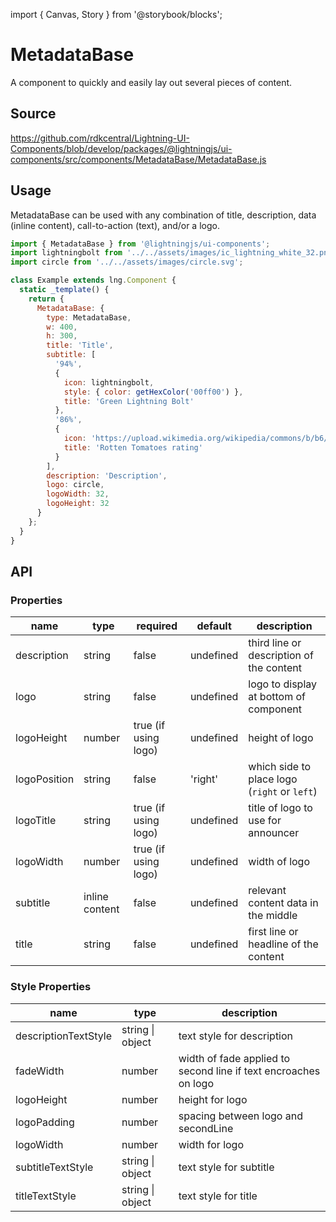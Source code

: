 ﻿import { Canvas, Story } from '@storybook/blocks';

# MetadataBase

A component to quickly and easily lay out several pieces of content.

## Source

https://github.com/rdkcentral/Lightning-UI-Components/blob/develop/packages/@lightningjs/ui-components/src/components/MetadataBase/MetadataBase.js

## Usage

MetadataBase can be used with any combination of title, description, data (inline content), call-to-action (text), and/or a logo.

```js
import { MetadataBase } from '@lightningjs/ui-components';
import lightningbolt from '../../assets/images/ic_lightning_white_32.png';
import circle from '../../assets/images/circle.svg';

class Example extends lng.Component {
  static _template() {
    return {
      MetadataBase: {
        type: MetadataBase,
        w: 400,
        h: 300,
        title: 'Title',
        subtitle: [
          '94%',
          {
            icon: lightningbolt,
            style: { color: getHexColor('00ff00') },
            title: 'Green Lightning Bolt'
          },
          '86%',
          {
            icon: 'https://upload.wikimedia.org/wikipedia/commons/b/b6/Tomato-Torrent-Icon.png',
            title: 'Rotten Tomatoes rating'
          }
        ],
        description: 'Description',
        logo: circle,
        logoWidth: 32,
        logoHeight: 32
      }
    };
  }
}
```

<Canvas>
  <Story id="components-metadatabase--metadata-base" />
</Canvas>

## API

### Properties

| name         | type           | required             | default   | description                                  |
| ------------ | -------------- | -------------------- | --------- | -------------------------------------------- |
| description  | string         | false                | undefined | third line or description of the content     |
| logo         | string         | false                | undefined | logo to display at bottom of component       |
| logoHeight   | number         | true (if using logo) | undefined | height of logo                               |
| logoPosition | string         | false                | 'right'   | which side to place logo (`right` or `left`) |
| logoTitle    | string         | true (if using logo) | undefined | title of logo to use for announcer           |
| logoWidth    | number         | true (if using logo) | undefined | width of logo                                |
| subtitle     | inline content | false                | undefined | relevant content data in the middle          |
| title        | string         | false                | undefined | first line or headline of the content        |

### Style Properties

| name                 | type             | description                                                     |
| -------------------- | ---------------- | --------------------------------------------------------------- |
| descriptionTextStyle | string \| object | text style for description                                      |
| fadeWidth            | number           | width of fade applied to second line if text encroaches on logo |
| logoHeight           | number           | height for logo                                                 |
| logoPadding          | number           | spacing between logo and secondLine                             |
| logoWidth            | number           | width for logo                                                  |
| subtitleTextStyle    | string \| object | text style for subtitle                                         |
| titleTextStyle       | string \| object | text style for title                                            |
